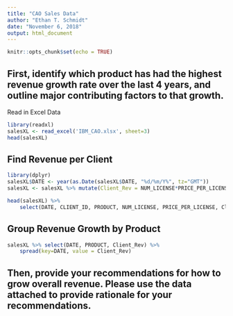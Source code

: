 ```yaml
---
title: "CAO Sales Data"
author: "Ethan T. Schmidt"
date: "November 6, 2018"
output: html_document
---
```


```r
knitr::opts_chunk$set(echo = TRUE)
```

## First, identify which product has had the highest revenue growth rate over the last 4 years, and outline major contributing factors to that growth. 

Read in Excel Data
```r
library(readxl)
salesXL <- read_excel('IBM_CAO.xlsx', sheet=3)
head(salesXL)
```
## Find Revenue per Client
```r
library(dplyr)
salesXL$DATE <- year(as.Date(salesXL$DATE, "%d/%m/Y%", tz="GMT"))
salesXL <- salesXL %>% mutate(Client_Rev = NUM_LICENSE*PRICE_PER_LICENSE)

head(salesXL) %>% 
    select(DATE, CLIENT_ID, PRODUCT, NUM_LICENSE, PRICE_PER_LICENSE, Client_Rev)
```
## Group Revenue Growth by Product
```r
salesXL %>% select(DATE, PRODUCT, Client_Rev) %>%
    spread(key=DATE, value = Client_Rev)
```



## Then, provide your recommendations for how to grow overall revenue. Please use the data attached to provide rationale for your recommendations.


